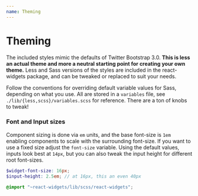 ```yaml
---
name: Theming
---
```


# Theming

The included styles mimic the defaults of Twitter Bootstrap 3.0. **This is less an actual theme and more a
neutral starting point for creating your own theme.** Less and Sass versions of the styles are included in
the react-widgets package, and can be tweaked or replaced to suit your needs.

Follow the conventions for overriding default variable values for Sass, depending on what you use. All
are stored in a `variables` file, see `./lib/{less,scss}/variables.scss` for reference. There are a ton
of knobs to tweak!

### Font and Input sizes

Component sizing is done via `em` units, and the base font-size is `1em` enabling components to scale with the surrounding
font-size. If you want to use a fixed size adjust the `font-size` variable. Using the default values, inputs look best
at `14px`, but you can also tweak the input height for different root font-sizes.

```scss
$widget-font-size: 16px;
$input-height: 2.5em; // at 16px, this an even 40px

@import "~react-widgets/lib/scss/react-widgets";
```
